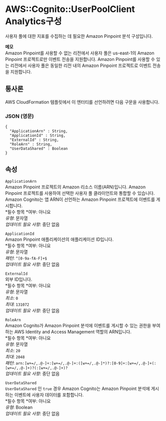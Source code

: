 # AWS::Cognito::UserPoolClient Analytics구성

사용자 풀에 대한 지표를 수집하는 데 필요한 Amazon Pinpoint 분석 구성입니다.

**메모**  
Amazon Pinpoint를 사용할 수 없는 리전에서 사용자 풀은 us-east-1의 Amazon Pinpoint 프로젝트로만 이벤트 전송을 지원합니다. Amazon Pinpoint를 사용할 수 있는 리전에서 사용자 풀은 동일한 리전 내의 Amazon Pinpoint 프로젝트로 이벤트 전송을 지원합니다.

## 통사론

AWS CloudFormation 템플릿에서 이 엔터티를 선언하려면 다음 구문을 사용합니다.

### JSON (영문)

```
{
  "ApplicationArn" : String,
  "ApplicationId" : String,
  "ExternalId" : String,
  "RoleArn" : String,
  "UserDataShared" : Boolean
}
```

## 속성

`ApplicationArn`  
Amazon Pinpoint 프로젝트의 Amazon 리소스 이름(ARN)입니다. Amazon Pinpoint 프로젝트를 사용하여 선택한 사용자 풀 클라이언트와 통합할 수 있습니다. Amazon Cognito는 앱 ARN이 선언하는 Amazon Pinpoint 프로젝트에 이벤트를 게시합니다.  
*필수 항목 *여부: 아니요  
_유형_: 문자열  
_업데이트 필요 사항_: 중단 없음

`ApplicationId`  
Amazon Pinpoint 애플리케이션의 애플리케이션 ID입니다.  
*필수 항목 *여부: 아니요  
_유형_: 문자열  
_패턴_: `^[0-9a-fA-F]+$`  
_업데이트 필요 사항_: 중단 없음

`ExternalId`  
외부 ID입니다.  
*필수 항목 *여부: 아니요  
_유형_: 문자열  
_최소_: `0`  
_최대_: `131072`  
_업데이트 필요 사항_: 중단 없음

`RoleArn`  
Amazon Cognito가 Amazon Pinpoint 분석에 이벤트를 게시할 수 있는 권한을 부여하는 AWS Identity and Access Management 역할의 ARN입니다.  
*필수 항목 *여부: 아니요  
_유형_: 문자열  
_최소_: `20`  
_최대_: `2048`  
_패턴_: `arn:[w+=/,.@-]+:[w+=/,.@-]+:([w+=/,.@-]*)?:[0-9]+:[w+=/,.@-]+(:[w+=/,.@-]+)?(:[w+=/,.@-]+)?`  
_업데이트 필요 사항_: 중단 없음

`UserDataShared`  
`UserDataShared` 인 `true` 경우 Amazon Cognito는 Amazon Pinpoint 분석에 게시하는 이벤트에 사용자 데이터를 포함합니다.  
*필수 항목 *여부: 아니요  
_유형_: Boolean  
_업데이트 필요 사항_: 중단 없음
